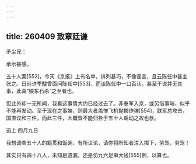 ```yaml
---
---
---
```

title: 260409 致章廷谦
---




矛尘兄：

承示甚感。

五十人案[552]，今天《京报》上有名单，排列甚巧，不像谣言，且云陈任中甚主张之。日前许季黻曾面问陈任中[553]，而该陈任中一口否认，甚至于说并无其事，此真“娘东石杀”之至者也。

但此外却一无所闻，我看这事情大约已经过去了。非奉军入京，或另借事端，似乎不能再发动。至于现在之事端，则最大者盖惟飞机抛掷炸弹[554]，联军总攻击，国直议和三件，而此三件，大概皆不能归咎于五十人煽动之故也欤。

迅上 四月九日

我想调查五十人的籍贯和饭碗，有所议论，请你将所知者注入掷下，劳驾，劳驾！

其实只有四十八人，未知是遗漏，还是仿九六足串大钱[555]例，以算也。